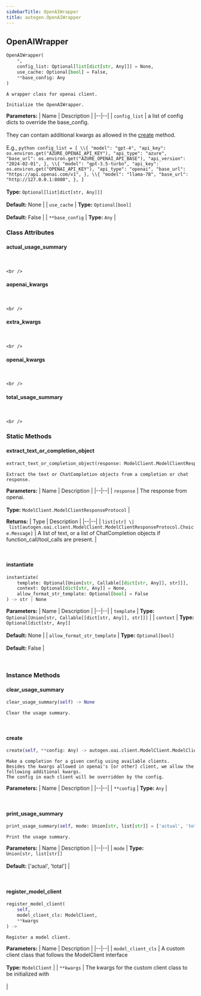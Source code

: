 ```yaml
---
sidebarTitle: OpenAIWrapper
title: autogen.OpenAIWrapper
---
```

<h2 id="autogen.OpenAIWrapper" class="doc doc-heading">
    <code class="doc-symbol doc-symbol-heading doc-symbol-class"></code>
    <span class="doc doc-object-name doc-class-name">OpenAIWrapper</span>
</h2>

```python
OpenAIWrapper(
    *,
    config_list: Optional[list[dict[str, Any]]] = None,
    use_cache: Optional[bool] = False,
    **base_config: Any
)
```

    A wrapper class for openai client.
    
    Initialize the OpenAIWrapper.

<b>Parameters:</b>
| Name | Description |
|--|--|
| `config_list` | a list of config dicts to override the base_config.<br/><br/>They can contain additional kwargs as allowed in the [create](/docs/api-reference/autogen/OpenAIWrapper#create) method.<br/><br/>E.g., ```python config_list = [ \\{ "model": "gpt-4", "api_key": os.environ.get("AZURE_OPENAI_API_KEY"), "api_type": "azure", "base_url": os.environ.get("AZURE_OPENAI_API_BASE"), "api_version": "2024-02-01", }, \\{ "model": "gpt-3.5-turbo", "api_key": os.environ.get("OPENAI_API_KEY"), "api_type": "openai", "base_url": "https://api.openai.com/v1", }, \\{ "model": "llama-7B", "base_url": "http://127.0.0.1:8080", }, ] ```<br/><br/>**Type:** `Optional[list[dict[str, Any]]]`<br/><br/>**Default:** None |
| `use_cache` | **Type:** `Optional[bool]`<br/><br/>**Default:** False |
| `**base_config` | **Type:** `Any` |

### Class Attributes

<code class="doc-symbol doc-symbol-heading doc-symbol-attribute"></code>
#### actual_usage_summary
<br />

    <br />

<code class="doc-symbol doc-symbol-heading doc-symbol-attribute"></code>
#### aopenai_kwargs
<br />

    <br />

<code class="doc-symbol doc-symbol-heading doc-symbol-attribute"></code>
#### extra_kwargs
<br />

    <br />

<code class="doc-symbol doc-symbol-heading doc-symbol-attribute"></code>
#### openai_kwargs
<br />

    <br />

<code class="doc-symbol doc-symbol-heading doc-symbol-attribute"></code>
#### total_usage_summary
<br />

    <br />

### Static Methods

<code class="doc-symbol doc-symbol-heading doc-symbol-method"></code>
#### extract_text_or_completion_object

```python
extract_text_or_completion_object(response: ModelClient.ModelClientResponseProtocol) -> list[str] | list[autogen.oai.client.ModelClient.ModelClientResponseProtocol.Choice.Message]
```

    Extract the text or ChatCompletion objects from a completion or chat response.

<b>Parameters:</b>
| Name | Description |
|--|--|
| `response` | The response from openai.<br/><br/>**Type:** `ModelClient.ModelClientResponseProtocol` |

<b>Returns:</b>
| Type | Description |
|--|--|
| `list[str] \| list[autogen.oai.client.ModelClient.ModelClientResponseProtocol.Choice.Message]` | A list of text, or a list of ChatCompletion objects if function_call/tool_calls are present. |

<br />

<code class="doc-symbol doc-symbol-heading doc-symbol-method"></code>
#### instantiate

```python
instantiate(
    template: Optional[Union[str, Callable[[dict[str, Any]], str]]],
    context: Optional[dict[str, Any]] = None,
    allow_format_str_template: Optional[bool] = False
) -> str | None
```

    

<b>Parameters:</b>
| Name | Description |
|--|--|
| `template` | **Type:** `Optional[Union[str, Callable[[dict[str, Any]], str]]]` |
| `context` | **Type:** `Optional[dict[str, Any]]`<br/><br/>**Default:** None |
| `allow_format_str_template` | **Type:** `Optional[bool]`<br/><br/>**Default:** False |

<br />

### Instance Methods

<code class="doc-symbol doc-symbol-heading doc-symbol-method"></code>
#### clear_usage_summary

```python
clear_usage_summary(self) -> None
```

    Clear the usage summary.

<br />

<code class="doc-symbol doc-symbol-heading doc-symbol-method"></code>
#### create

```python
create(self, **config: Any) -> autogen.oai.client.ModelClient.ModelClientResponseProtocol
```

    Make a completion for a given config using available clients.
    Besides the kwargs allowed in openai's [or other] client, we allow the following additional kwargs.
    The config in each client will be overridden by the config.

<b>Parameters:</b>
| Name | Description |
|--|--|
| `**config` | **Type:** `Any` |

<br />

<code class="doc-symbol doc-symbol-heading doc-symbol-method"></code>
#### print_usage_summary

```python
print_usage_summary(self, mode: Union[str, list[str]] = ['actual', 'total']) -> None
```

    Print the usage summary.

<b>Parameters:</b>
| Name | Description |
|--|--|
| `mode` | **Type:** `Union[str, list[str]]`<br/><br/>**Default:** ['actual', 'total'] |

<br />

<code class="doc-symbol doc-symbol-heading doc-symbol-method"></code>
#### register_model_client

```python
register_model_client(
    self,
    model_client_cls: ModelClient,
    **kwargs
) -> 
```

    Register a model client.

<b>Parameters:</b>
| Name | Description |
|--|--|
| `model_client_cls` | A custom client class that follows the ModelClient interface<br/><br/>**Type:** `ModelClient` |
| `**kwargs` | The kwargs for the custom client class to be initialized with<br/><br/> |

<br />